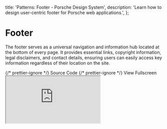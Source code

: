 
  title: 'Patterns: Footer - Porsche Design System',
  description: 'Learn how to design user-centric footer for Porsche web applications.',
};

# Footer

<TableOfContents headings={[]} />

The footer serves as a universal navigation and information hub located at the bottom of every page. It provides
essential links, copyright information, legal disclaimers, and contact details, ensuring users can easily access key
information regardless of their location on the site.

<div className="flex flex-wrap gap-static-md mt-fluid-lg">
  <PLinkPure icon="external">
    {/* prettier-ignore */}
    <Link href="https://github.com/porsche-design-system/examples/tree/main/patterns/src/footer/1">Source Code</Link>
  </PLinkPure>
  <PLinkPure icon="external">
    {/* prettier-ignore */}
    <Link href="https://porsche-design-system.github.io/examples/patterns/footer/1">View Fullscreen</Link>
  </PLinkPure>
</div>

<iframe
  className="my-fluid-md w-full aspect-3/2 rounded-lg shadow-high"
  title="Header Variant 1"
  src="https://porsche-design-system.github.io/examples/patterns/footer/1"
/>
